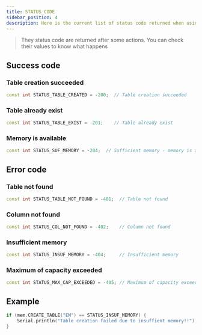 ```yaml
---
title: STATUS_CODE
sidebar_position: 4
description: Here is the current list of status code returned when using TinyDatabase
---
```


> They status code are returned after some actions. You can check their values
to know what happens


## Success code

### Table creation succeeded

```cpp
const int STATUS_TABLE_CREATED = -200;  // Table creation succeeded
```

### Table already exist

```cpp
const int STATUS_TABLE_EXIST = -201;    // Table already exist
```

### Memory is available

```cpp
const int STATUS_SUF_MEMORY = -204;  // Sufficient memory - memory is available
```

## Error code

### Table not found

```cpp
const int STATUS_TABLE_NOT_FOUND = -401;  // Table not found
```

### Column not found

```cpp
const int STATUS_COL_NOT_FOUND = -402;    // Column not found
```

### Insufficient memory

```cpp
const int STATUS_INSUF_MEMORY = -404;     // Insufficient memory
```

### Maximum of capacity exceeded  

```cpp
const int STATUS_MAX_CAP_EXCEEDED = -405; // Maximum of capacity exceeded 
```

## Example

```cpp title="example"
if (mem.CREATE_TABLE("EM") == STATUS_INSUF_MEMORY) {
	Serial.println("Table creation failed due to insuffient memory!!");
}
```
